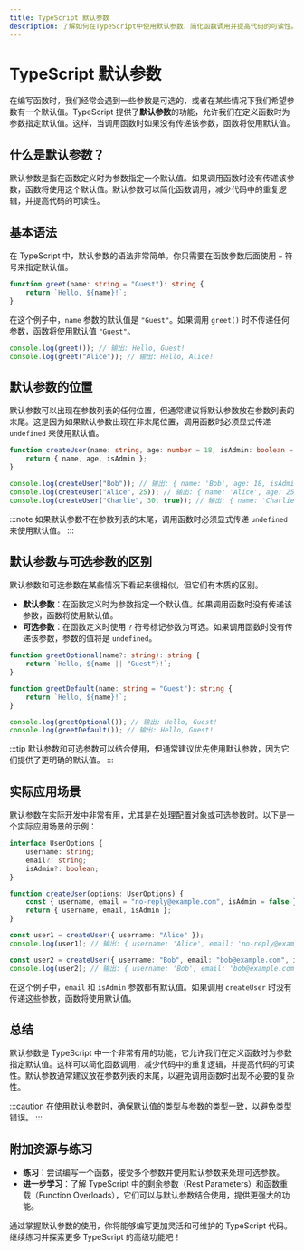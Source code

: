 ```yaml
---
title: TypeScript 默认参数
description: 了解如何在TypeScript中使用默认参数，简化函数调用并提高代码的可读性。
---
```


# TypeScript 默认参数

在编写函数时，我们经常会遇到一些参数是可选的，或者在某些情况下我们希望参数有一个默认值。TypeScript 提供了**默认参数**的功能，允许我们在定义函数时为参数指定默认值。这样，当调用函数时如果没有传递该参数，函数将使用默认值。

## 什么是默认参数？

默认参数是指在函数定义时为参数指定一个默认值。如果调用函数时没有传递该参数，函数将使用这个默认值。默认参数可以简化函数调用，减少代码中的重复逻辑，并提高代码的可读性。

## 基本语法

在 TypeScript 中，默认参数的语法非常简单。你只需要在函数参数后面使用 `=` 符号来指定默认值。

```typescript
function greet(name: string = "Guest"): string {
    return `Hello, ${name}!`;
}
```

在这个例子中，`name` 参数的默认值是 `"Guest"`。如果调用 `greet()` 时不传递任何参数，函数将使用默认值 `"Guest"`。

```typescript
console.log(greet()); // 输出: Hello, Guest!
console.log(greet("Alice")); // 输出: Hello, Alice!
```

## 默认参数的位置

默认参数可以出现在参数列表的任何位置，但通常建议将默认参数放在参数列表的末尾。这是因为如果默认参数出现在非末尾位置，调用函数时必须显式传递 `undefined` 来使用默认值。

```typescript
function createUser(name: string, age: number = 18, isAdmin: boolean = false) {
    return { name, age, isAdmin };
}

console.log(createUser("Bob")); // 输出: { name: 'Bob', age: 18, isAdmin: false }
console.log(createUser("Alice", 25)); // 输出: { name: 'Alice', age: 25, isAdmin: false }
console.log(createUser("Charlie", 30, true)); // 输出: { name: 'Charlie', age: 30, isAdmin: true }
```

:::note
如果默认参数不在参数列表的末尾，调用函数时必须显式传递 `undefined` 来使用默认值。
:::

## 默认参数与可选参数的区别

默认参数和可选参数在某些情况下看起来很相似，但它们有本质的区别。

- **默认参数**：在函数定义时为参数指定一个默认值。如果调用函数时没有传递该参数，函数将使用默认值。
- **可选参数**：在函数定义时使用 `?` 符号标记参数为可选。如果调用函数时没有传递该参数，参数的值将是 `undefined`。

```typescript
function greetOptional(name?: string): string {
    return `Hello, ${name || "Guest"}!`;
}

function greetDefault(name: string = "Guest"): string {
    return `Hello, ${name}!`;
}

console.log(greetOptional()); // 输出: Hello, Guest!
console.log(greetDefault()); // 输出: Hello, Guest!
```

:::tip
默认参数和可选参数可以结合使用，但通常建议优先使用默认参数，因为它们提供了更明确的默认值。
:::

## 实际应用场景

默认参数在实际开发中非常有用，尤其是在处理配置对象或可选参数时。以下是一个实际应用场景的示例：

```typescript
interface UserOptions {
    username: string;
    email?: string;
    isAdmin?: boolean;
}

function createUser(options: UserOptions) {
    const { username, email = "no-reply@example.com", isAdmin = false } = options;
    return { username, email, isAdmin };
}

const user1 = createUser({ username: "Alice" });
console.log(user1); // 输出: { username: 'Alice', email: 'no-reply@example.com', isAdmin: false }

const user2 = createUser({ username: "Bob", email: "bob@example.com", isAdmin: true });
console.log(user2); // 输出: { username: 'Bob', email: 'bob@example.com', isAdmin: true }
```

在这个例子中，`email` 和 `isAdmin` 参数都有默认值。如果调用 `createUser` 时没有传递这些参数，函数将使用默认值。

## 总结

默认参数是 TypeScript 中一个非常有用的功能，它允许我们在定义函数时为参数指定默认值。这样可以简化函数调用，减少代码中的重复逻辑，并提高代码的可读性。默认参数通常建议放在参数列表的末尾，以避免调用函数时出现不必要的复杂性。

:::caution
在使用默认参数时，确保默认值的类型与参数的类型一致，以避免类型错误。
:::

## 附加资源与练习

- **练习**：尝试编写一个函数，接受多个参数并使用默认参数来处理可选参数。
- **进一步学习**：了解 TypeScript 中的剩余参数（Rest Parameters）和函数重载（Function Overloads），它们可以与默认参数结合使用，提供更强大的功能。

通过掌握默认参数的使用，你将能够编写更加灵活和可维护的 TypeScript 代码。继续练习并探索更多 TypeScript 的高级功能吧！